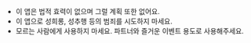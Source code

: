 - 이 앱은 법적 효력이 없으며 그럴 계획 또한 없어요.
- 이 앱으로 성희롱, 성추행 등의 범죄를 시도하지 마세요.  
- 모르는 사람에게 사용하지 마세요. 파트너와 즐거운 이벤트 용도로 사용해주세요.
